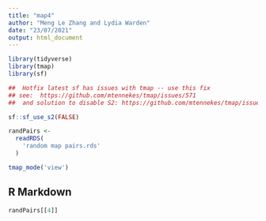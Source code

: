 ```yaml
---
title: "map4"
author: "Meng Le Zhang and Lydia Warden"
date: "23/07/2021"
output: html_document
---
```


``` r

library(tidyverse)
library(tmap)
library(sf)

##  Hotfix latest sf has issues with tmap -- use this fix
## see:  https://github.com/mtennekes/tmap/issues/571
##  and solution to disable S2: https://github.com/mtennekes/tmap/issues/577

sf::sf_use_s2(FALSE)

randPairs <- 
  readRDS(
    'random map pairs.rds'
  )

tmap_mode('view')
```

## R Markdown

```r
randPairs[[4]]
```


